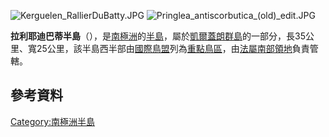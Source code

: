 {{coord|49|36|S|68|56|E|region:FR-TF|display=title}}

[[Image:Kerguelen_RallierDuBatty.JPG|thumb]]
[[Image:Pringlea_antiscorbutica_(old)_edit.JPG|right]]

'''拉利耶迪巴蒂半島'''（{{lang-fr|Péninsule Rallier du Baty}}），是[[南極洲|南極洲]]的[[半島|半島]]，屬於[[凱爾蓋朗群島|凱爾蓋朗群島]]的一部分，長35公里、寬25公里，該半島西半部由[[國際鳥盟|國際鳥盟]]列為[[重點鳥區|重點鳥區]]，由[[法屬南部領地|法屬南部領地]]負責管轄。

==參考資料==
{{usgs-gazetteer}}

{{法属南部领地的重点鸟区}}

{{Antarctica-geo-stub}}
[[Category:南極洲半島|Category:南極洲半島]]